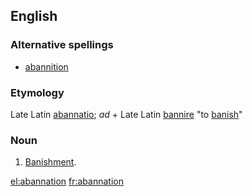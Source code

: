 ==English==

===Alternative spellings===
* [[abannition]]

===Etymology===
Late Latin [[abannatio]]; ''ad'' + Late Latin [[bannire]] "to [[banish]]"

===Noun===
{{en-noun}}

# {{context|obsolete|law}} [[banishment|Banishment]].

[[el:abannation]]
[[fr:abannation]]